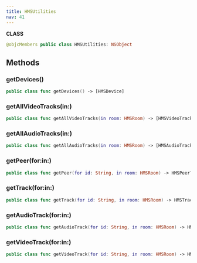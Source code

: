```yaml
---
title: HMSUtilities
nav: 41
---
```


**CLASS**

```swift
@objcMembers public class HMSUtilities: NSObject
```

## Methods

### getDevices()

```swift
public class func getDevices() -> [HMSDevice]
```

### getAllVideoTracks(in:)

```swift
public class func getAllVideoTracks(in room: HMSRoom) -> [HMSVideoTrack]
```

### getAllAudioTracks(in:)

```swift
public class func getAllAudioTracks(in room: HMSRoom) -> [HMSAudioTrack]
```

### getPeer(for:in:)

```swift
public class func getPeer(for id: String, in room: HMSRoom) -> HMSPeer?
```

### getTrack(for:in:)

```swift
public class func getTrack(for id: String, in room: HMSRoom) -> HMSTrack?
```

### getAudioTrack(for:in:)

```swift
public class func getAudioTrack(for id: String, in room: HMSRoom) -> HMSAudioTrack?
```

### getVideoTrack(for:in:)

```swift
public class func getVideoTrack(for id: String, in room: HMSRoom) -> HMSVideoTrack?
```
